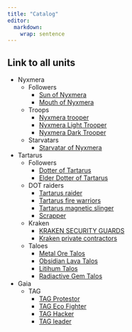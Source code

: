 ```yaml
---
title: "Catalog"
editor: 
  markdown: 
    wrap: sentence
---
```



## Link to all units

- Nyxmera
  - Followers
    - [Sun of Nyxmera](/Nyxmera/Followers.qmd#sun_nyxmera)
    - [Mouth of Nyxmera](/Nyxmera/Followers.qmd#mouth_nyxmera)
  - Troops
    - [Nyxmera trooper](/Nyxmera/Troops.qmd#nyxmera_tropper)
    - [Nyxmera Light Trooper](/Nyxmera/Troops.qmd#nyxmera_light_tropper)
    - [Nyxmera Dark Trooper](/Nyxmera/Troops.qmd#nyxmera_dark_trooper)
  - Starvatars
    - [Starvatar of Nyxmera](/Nyxmera/Starvatars.qmd#starvatar)
- Tartarus
  - Followers
    - [Dotter of Tartarus](/Tartarus/Followers.qmd#Dotter)
    - [Elder Dotter of Tartarus](/Tartarus/Followers.qmd#elder_dotter)
  - DOT raiders
    - [Tartarus raider](/Tartarus/DOT_raiders.qmd#raider)
    - [Tartarus fire warriors](/Tartarus/DOT_raiders.qmd#fire_warrior)
    - [Tartarus magnetic slinger](/Tartarus/DOT_raiders.qmd#magnetic_slinger)
    - [Scrapper](/Tartarus/DOT_raiders.qmd#scrapper)
  - Kraken
    - [KRAKEN SECURITY GUARDS](/Tartarus/Kraken.qmd#kraken_guard)
    - [Kraken private contractors](/Tartarus/Kraken.qmd#kraken_contractors)
  - Taloes
    - [Metal Ore Talos](/Tartarus/Taloes.qmd#ore_talos)
    - [Obsidian Lava Talos](/Tartarus/Taloes.qmd#obsidian_talos)
    - [Litihum Talos](/Tartarus/Taloes.qmd#litium_talos)
    - [Radiactive Gem Talos](/Tartarus/Taloes.qmd#rad_talos)
- Gaia
  - TAG
    - [TAG Protestor](/Gaia/TAG.qmd#tag_protestor)
    - [TAG Eco Fighter](/Gaia/TAG.qmd#tag_fighter)
    - [TAG Hacker](/Gaia/TAG.qmd#tag_hacker)
    - [TAG leader](/Gaia/TAG.qmd#tag_leader)

